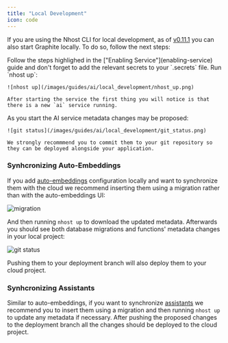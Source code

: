 ```yaml
---
title: "Local Development"
icon: code
---
```


If you are using the Nhost CLI for local development, as of [v0.11.1](https://github.com/nhost/cli/releases/tag/v1.11.1) you can also start Graphite locally. To do so, follow the next steps:



<Steps>
  <Step title="Configuring the Service">
    Follow the steps highlighed in the ["Enabling Service"](enabling-service) guide and don't forget to add the relevant secrets to your `.secrets` file.
  </Step>
  <Step title="Start nhost">
    Run `nhost up`:

    ![nhost up](/images/guides/ai/local_development/nhost_up.png)

    After starting the service the first thing you will notice is that there is a new `ai` service running.
  </Step>
  <Step title="Commit metadata changes">
    As you start the AI service metadata changes may be proposed:

    ![git status](/images/guides/ai/local_development/git_status.png)

    We strongly recommmend you to commit them to your git repository so they can be deployed alongside your application.
  </Step>
</Steps>


### Synhcronizing Auto-Embeddings

If you add [auto-embeddings](/guides/ai/auto-embeddings) configuration locally and want to synchronize them with the cloud we recommend inserting them using a migration rather than with the auto-embeddings UI:

![migration](/images/guides/ai/local_development/migration.png)

And then running `nhost up` to download the updated metadata. Afterwards you should see both database migrations and functions' metadata changes in your local project:

![git status](/images/guides/ai/local_development/git_status_functions.png)

Pushing them to your deployment branch will also deploy them to your cloud project.

### Synhcronizing Assistants

Similar to auto-embeddings, if you want to synchronize [assistants](/guides/ai/assistants) we recommend you to insert them using a migration and then running `nhost up` to update any metadata if necessary. After pushing the proposed changes to the deployment branch all the changes should be deployed to the cloud project.
